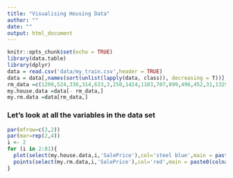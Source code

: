 ```yaml
---
title: "Visualising Housing Data"
author: ""
date: ""
output: html_document
---
```


```r
knitr::opts_chunk$set(echo = TRUE)
library(data.table)
library(dplyr)
data = read.csv('data/my_train.csv',header = TRUE)
data = data[,names(sort(unlist(lapply(data, class)), decreasing = T))]
rm_data =c(1299,524,336,314,633,3,250,1424,1183,707,899,496,452,31,1329,54)
my.house.data =data[- rm_data,]
my.rm.data =data[rm_data,]

```

### Let's look at all the variables in the data set

```r

par(mfrow=c(2,2))
par(mar=rep(2,4))
i <- 2
for (i in 2:81){
  plot(select(my.house.data,i,'SalePrice'),col='steel blue',main = paste0(colnames(my.house.data)[i]," NAs: ",sum(is.na(select(my.house.data,i)))))
  points(select(my.rm.data,i,'SalePrice'),col='red',main = paste0(colnames(my.house.data)[i]," NAs: ",sum(is.na(select(my.house.data,i)))))
}
```



